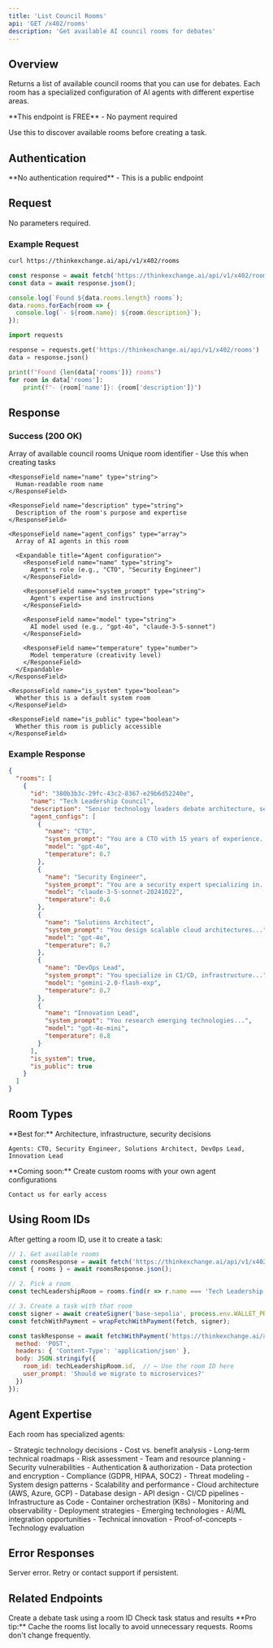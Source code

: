 ```yaml
---
title: 'List Council Rooms'
api: 'GET /x402/rooms'
description: 'Get available AI council rooms for debates'
---
```


## Overview

Returns a list of available council rooms that you can use for debates. Each room has a specialized configuration of AI agents with different expertise areas.

<Info>
  **This endpoint is FREE** - No payment required

  Use this to discover available rooms before creating a task.
</Info>

## Authentication

<Check>
  **No authentication required** - This is a public endpoint
</Check>

## Request

No parameters required.

### Example Request

<CodeGroup>

```bash cURL
curl https://thinkexchange.ai/api/v1/x402/rooms
```

```javascript Node.js
const response = await fetch('https://thinkexchange.ai/api/v1/x402/rooms');
const data = await response.json();

console.log(`Found ${data.rooms.length} rooms`);
data.rooms.forEach(room => {
  console.log(`- ${room.name}: ${room.description}`);
});
```

```python Python
import requests

response = requests.get('https://thinkexchange.ai/api/v1/x402/rooms')
data = response.json()

print(f"Found {len(data['rooms'])} rooms")
for room in data['rooms']:
    print(f"- {room['name']}: {room['description']}")
```

</CodeGroup>

## Response

### Success (200 OK)

<ResponseField name="rooms" type="array">
  Array of available council rooms

  <Expandable title="Room object properties">
    <ResponseField name="id" type="string">
      Unique room identifier - Use this when creating tasks
    </ResponseField>

    <ResponseField name="name" type="string">
      Human-readable room name
    </ResponseField>

    <ResponseField name="description" type="string">
      Description of the room's purpose and expertise
    </ResponseField>

    <ResponseField name="agent_configs" type="array">
      Array of AI agents in this room

      <Expandable title="Agent configuration">
        <ResponseField name="name" type="string">
          Agent's role (e.g., "CTO", "Security Engineer")
        </ResponseField>

        <ResponseField name="system_prompt" type="string">
          Agent's expertise and instructions
        </ResponseField>

        <ResponseField name="model" type="string">
          AI model used (e.g., "gpt-4o", "claude-3-5-sonnet")
        </ResponseField>

        <ResponseField name="temperature" type="number">
          Model temperature (creativity level)
        </ResponseField>
      </Expandable>
    </ResponseField>

    <ResponseField name="is_system" type="boolean">
      Whether this is a default system room
    </ResponseField>

    <ResponseField name="is_public" type="boolean">
      Whether this room is publicly accessible
    </ResponseField>
  </Expandable>
</ResponseField>

### Example Response

```json
{
  "rooms": [
    {
      "id": "380b3b3c-29fc-43c2-8367-e29b6d52240e",
      "name": "Tech Leadership Council",
      "description": "Senior technology leaders debate architecture, security, and strategy",
      "agent_configs": [
        {
          "name": "CTO",
          "system_prompt": "You are a CTO with 15 years of experience...",
          "model": "gpt-4o",
          "temperature": 0.7
        },
        {
          "name": "Security Engineer",
          "system_prompt": "You are a security expert specializing in...",
          "model": "claude-3-5-sonnet-20241022",
          "temperature": 0.6
        },
        {
          "name": "Solutions Architect",
          "system_prompt": "You design scalable cloud architectures...",
          "model": "gpt-4o",
          "temperature": 0.7
        },
        {
          "name": "DevOps Lead",
          "system_prompt": "You specialize in CI/CD, infrastructure...",
          "model": "gemini-2.0-flash-exp",
          "temperature": 0.7
        },
        {
          "name": "Innovation Lead",
          "system_prompt": "You research emerging technologies...",
          "model": "gpt-4o-mini",
          "temperature": 0.8
        }
      ],
      "is_system": true,
      "is_public": true
    }
  ]
}
```

## Room Types

<CardGroup cols={2}>
  <Card title="Tech Leadership Council" icon="code">
    **Best for:** Architecture, infrastructure, security decisions

    Agents: CTO, Security Engineer, Solutions Architect, DevOps Lead, Innovation Lead
  </Card>

  <Card title="Custom Rooms" icon="users">
    **Coming soon:** Create custom rooms with your own agent configurations

    Contact us for early access
  </Card>
</CardGroup>

## Using Room IDs

After getting a room ID, use it to create a task:

```javascript
// 1. Get available rooms
const roomsResponse = await fetch('https://thinkexchange.ai/api/v1/x402/rooms');
const { rooms } = await roomsResponse.json();

// 2. Pick a room
const techLeadershipRoom = rooms.find(r => r.name === 'Tech Leadership Council');

// 3. Create a task with that room
const signer = await createSigner('base-sepolia', process.env.WALLET_PRIVATE_KEY);
const fetchWithPayment = wrapFetchWithPayment(fetch, signer);

const taskResponse = await fetchWithPayment('https://thinkexchange.ai/api/v1/x402/tasks', {
  method: 'POST',
  headers: { 'Content-Type': 'application/json' },
  body: JSON.stringify({
    room_id: techLeadershipRoom.id,  // ← Use the room ID here
    user_prompt: 'Should we migrate to microservices?'
  })
});
```

## Agent Expertise

Each room has specialized agents:

<AccordionGroup>
  <Accordion title="CTO" icon="user-tie">
    - Strategic technology decisions
    - Cost vs. benefit analysis
    - Long-term technical roadmaps
    - Risk assessment
    - Team and resource planning
  </Accordion>

  <Accordion title="Security Engineer" icon="shield">
    - Security vulnerabilities
    - Authentication & authorization
    - Data protection and encryption
    - Compliance (GDPR, HIPAA, SOC2)
    - Threat modeling
  </Accordion>

  <Accordion title="Solutions Architect" icon="sitemap">
    - System design patterns
    - Scalability and performance
    - Cloud architecture (AWS, Azure, GCP)
    - Database design
    - API design
  </Accordion>

  <Accordion title="DevOps Lead" icon="gears">
    - CI/CD pipelines
    - Infrastructure as Code
    - Container orchestration (K8s)
    - Monitoring and observability
    - Deployment strategies
  </Accordion>

  <Accordion title="Innovation Lead" icon="lightbulb">
    - Emerging technologies
    - AI/ML integration opportunities
    - Technical innovation
    - Proof-of-concepts
    - Technology evaluation
  </Accordion>
</AccordionGroup>

## Error Responses

<ResponseField name="500" type="Internal Server Error">
  Server error. Retry or contact support if persistent.
</ResponseField>

## Related Endpoints

<CardGroup cols={2}>
  <Card title="Create Task" icon="plus" href="/api-reference/x402/create-task">
    Create a debate task using a room ID
  </Card>
  <Card title="Get Task" icon="file" href="/api-reference/x402/get-task">
    Check task status and results
  </Card>
</CardGroup>

<Tip>
  **Pro tip:** Cache the rooms list locally to avoid unnecessary requests. Rooms don't change frequently.
</Tip>
